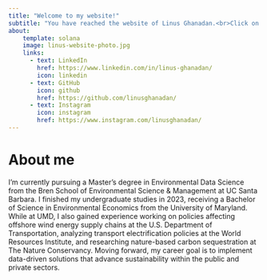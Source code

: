 ```yaml
---
title: "Welcome to my website!"
subtitle: "You have reached the website of Linus Ghanadan.<br>Click on the icons below for even more Linus."
about:
    template: solana
    image: linus-website-photo.jpg
    links: 
      - text: LinkedIn
        href: https://www.linkedin.com/in/linus-ghanadan/
        icon: linkedin
      - text: GitHub
        icon: github
        href: https://github.com/linusghanadan/
      - text: Instagram
        icon: instagram
        href: https://www.instagram.com/linusghanadan/
---
```


# About me

I'm currently pursuing a Master's degree in Environmental Data Science from the Bren School of Environmental Science & Management at UC Santa Barbara. I finished my undergraduate studies in 2023, receiving a Bachelor of Science in Environmental Economics from the University of Maryland. While at UMD, I also gained experience working on policies affecting offshore wind energy supply chains at the U.S. Department of Transportation, analyzing transport electrification policies at the World Resources Institute, and researching nature-based carbon sequestration at The Nature Conservancy. Moving forward, my career goal is to implement data-driven solutions that advance sustainability within the public and private sectors.
